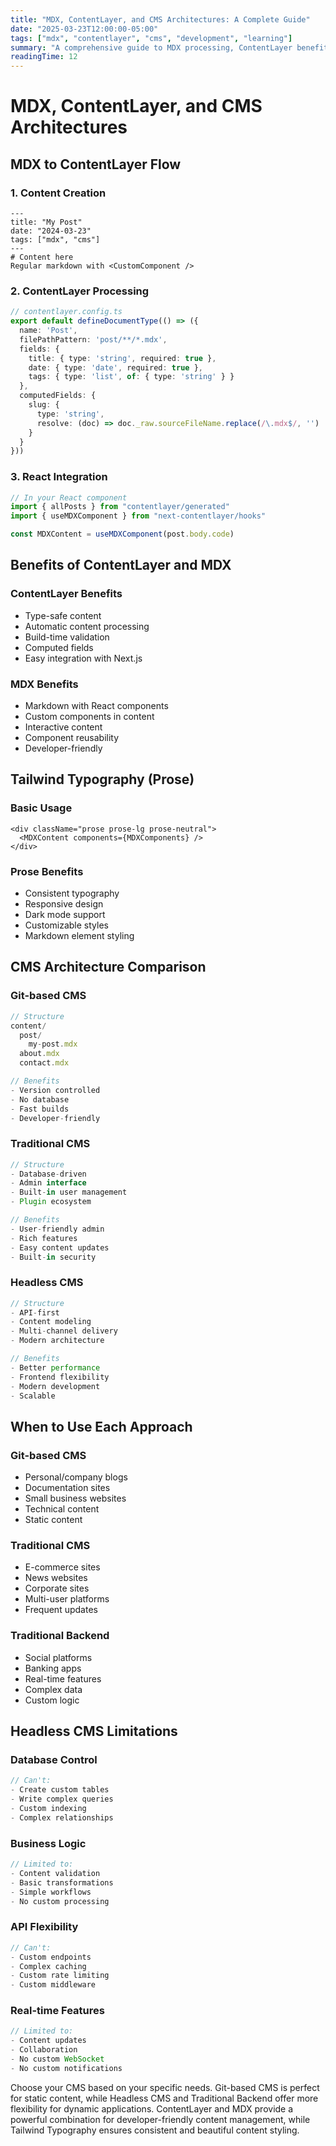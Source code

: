 ```yaml
---
title: "MDX, ContentLayer, and CMS Architectures: A Complete Guide"
date: "2025-03-23T12:00:00-05:00"
tags: ["mdx", "contentlayer", "cms", "development", "learning"]
summary: "A comprehensive guide to MDX processing, ContentLayer benefits, and choosing the right CMS architecture."
readingTime: 12
---
```


# MDX, ContentLayer, and CMS Architectures

## MDX to ContentLayer Flow

### 1. Content Creation
```tsx
---
title: "My Post"
date: "2024-03-23"
tags: ["mdx", "cms"]
---
# Content here
Regular markdown with <CustomComponent />
```

### 2. ContentLayer Processing
```typescript
// contentlayer.config.ts
export default defineDocumentType(() => ({
  name: 'Post',
  filePathPattern: 'post/**/*.mdx',
  fields: {
    title: { type: 'string', required: true },
    date: { type: 'date', required: true },
    tags: { type: 'list', of: { type: 'string' } }
  },
  computedFields: {
    slug: {
      type: 'string',
      resolve: (doc) => doc._raw.sourceFileName.replace(/\.mdx$/, '')
    }
  }
}))
```

### 3. React Integration
```typescript
// In your React component
import { allPosts } from "contentlayer/generated"
import { useMDXComponent } from "next-contentlayer/hooks"

const MDXContent = useMDXComponent(post.body.code)
```

## Benefits of ContentLayer and MDX

### ContentLayer Benefits
- Type-safe content
- Automatic content processing
- Build-time validation
- Computed fields
- Easy integration with Next.js

### MDX Benefits
- Markdown with React components
- Custom components in content
- Interactive content
- Component reusability
- Developer-friendly

## Tailwind Typography (Prose)

### Basic Usage
```tsx
<div className="prose prose-lg prose-neutral">
  <MDXContent components={MDXComponents} />
</div>
```

### Prose Benefits
- Consistent typography
- Responsive design
- Dark mode support
- Customizable styles
- Markdown element styling

## CMS Architecture Comparison

### Git-based CMS
```typescript
// Structure
content/
  post/
    my-post.mdx
  about.mdx
  contact.mdx

// Benefits
- Version controlled
- No database
- Fast builds
- Developer-friendly
```

### Traditional CMS
```typescript
// Structure
- Database-driven
- Admin interface
- Built-in user management
- Plugin ecosystem

// Benefits
- User-friendly admin
- Rich features
- Easy content updates
- Built-in security
```

### Headless CMS
```typescript
// Structure
- API-first
- Content modeling
- Multi-channel delivery
- Modern architecture

// Benefits
- Better performance
- Frontend flexibility
- Modern development
- Scalable
```

## When to Use Each Approach

### Git-based CMS
- Personal/company blogs
- Documentation sites
- Small business websites
- Technical content
- Static content

### Traditional CMS
- E-commerce sites
- News websites
- Corporate sites
- Multi-user platforms
- Frequent updates

### Traditional Backend
- Social platforms
- Banking apps
- Real-time features
- Complex data
- Custom logic

## Headless CMS Limitations

### Database Control
```typescript
// Can't:
- Create custom tables
- Write complex queries
- Custom indexing
- Complex relationships
```

### Business Logic
```typescript
// Limited to:
- Content validation
- Basic transformations
- Simple workflows
- No custom processing
```

### API Flexibility
```typescript
// Can't:
- Custom endpoints
- Complex caching
- Custom rate limiting
- Custom middleware
```

### Real-time Features
```typescript
// Limited to:
- Content updates
- Collaboration
- No custom WebSocket
- No custom notifications
```

<Callout type="tip">
  Choose your CMS based on your specific needs. Git-based CMS is perfect for static content, while Headless CMS and Traditional Backend offer more flexibility for dynamic applications.
</Callout>

<Callout type="info">
  ContentLayer and MDX provide a powerful combination for developer-friendly content management, while Tailwind Typography ensures consistent and beautiful content styling.
</Callout> 